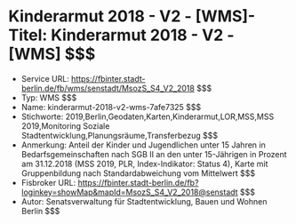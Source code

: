 # Kinderarmut 2018 - V2 - [WMS]- Titel: Kinderarmut 2018 - V2 - [WMS] $$$
- Service URL: https://fbinter.stadt-berlin.de/fb/wms/senstadt/MsozS_S4_V2_2018 $$$
- Typ: WMS $$$
- Name: kinderarmut-2018-v2-wms-7afe7325 $$$
- Stichworte: 2019,Berlin,Geodaten,Karten,Kinderarmut,LOR,MSS,MSS 2019,Monitoring Soziale Stadtentwicklung,Planungsräume,Transferbezug $$$
- Anmerkung: Anteil der Kinder und Jugendlichen unter 15 Jahren in Bedarfsgemeinschaften nach SGB II an den unter 15-Jährigen in Prozent am 31.12.2018 (MSS 2019, PLR, Index-Indikator: Status 4), Karte mit Gruppenbildung nach Standardabweichung vom Mittelwert $$$
- Fisbroker URL: https://fbinter.stadt-berlin.de/fb?loginkey=showMap&mapId=MsozS_S4_V2_2018@senstadt $$$
- Autor: Senatsverwaltung für Stadtentwicklung, Bauen und Wohnen Berlin $$$
